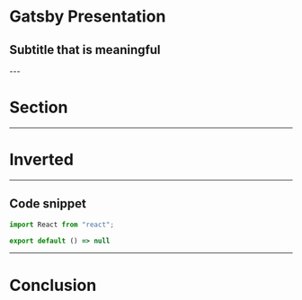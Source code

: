 
# Gatsby Presentation

## Subtitle that is meaningful

<Head>
  <title>Sample Presentation</title>
  <meta name='twitter:card' content='summary_large_image' />
  <meta name='twitter:site' content='@schaudustin' />
  <meta name='twitter:title' content='A sample Gatsby Presentation' />
  <meta name='twitter:description' content='Woo hoo!' />
  <meta name='twitter:image' content='https://example.com/card.png' />
</Head>
---

# Section
---

# Inverted
---

## Code snippet

```jsx
import React from "react";

export default () => null
```
---

# Conclusion

